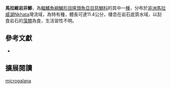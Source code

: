 {{Speciesbox
| name = 馬拉維岩非鯽
| status = NE
| status_system = IUCN3.1
| image = 
| image_width = 260px
| image_caption = 
| genus = Petrotilapia
| species = microgalana
| authority = Ruffing, Lambert & Stauffer, 2006
| synonyms = 
}}
'''馬拉維岩非鯽'''，為[[輻鰭魚綱|輻鰭魚綱]][[鱸形目|鱸形目]][[隆頭魚亞目|隆頭魚亞目]][[慈鯛科|慈鯛科]]的其中一[[種|種]]，分布於[[非洲|非洲]][[馬拉威湖|馬拉威湖]]Nkhata灣流域，為特有種，體長可達11.4公分，棲息在岩石底質水域，以刮食岩石的[[藻類|藻類]]為食，生活習性不明。

== 參考文獻 ==
*{{FishBase_species|genus=Petrotilapia|species=microgalana |year=2013|month=4}}

== 擴展閱讀 ==
{{refbegin}}
{{wikispecies-inline|Petrotilapia microgalana |馬拉維岩非鯽}}
{{refend}}
{{Taxonbar|from=Q5570935}}

[[Category:岩非鯽屬|microgalana]]


{{鱸形目小作品}}